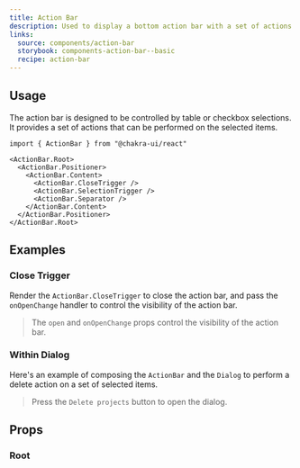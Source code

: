 ```yaml
---
title: Action Bar
description: Used to display a bottom action bar with a set of actions
links:
  source: components/action-bar
  storybook: components-action-bar--basic
  recipe: action-bar
---
```


<ExampleTabs name="action-bar-basic" />

## Usage

The action bar is designed to be controlled by table or checkbox selections. It
provides a set of actions that can be performed on the selected items.

```tsx
import { ActionBar } from "@chakra-ui/react"
```

```tsx
<ActionBar.Root>
  <ActionBar.Positioner>
    <ActionBar.Content>
      <ActionBar.CloseTrigger />
      <ActionBar.SelectionTrigger />
      <ActionBar.Separator />
    </ActionBar.Content>
  </ActionBar.Positioner>
</ActionBar.Root>
```

## Examples

### Close Trigger

Render the `ActionBar.CloseTrigger` to close the action bar, and pass the
`onOpenChange` handler to control the visibility of the action bar.

> The `open` and `onOpenChange` props control the visibility of the action bar.

<ExampleTabs name="action-bar-with-close-trigger" />

### Within Dialog

Here's an example of composing the `ActionBar` and the `Dialog` to perform a
delete action on a set of selected items.

> Press the `Delete projects` button to open the dialog.

<ExampleTabs name="action-bar-with-dialog" />

## Props

### Root

<PropTable component="Popover" part="Root" />
